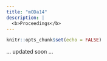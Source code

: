```yaml
---
title: "mODa14"
description: |
  <b>Proceedings</b>
---
```


```r
knitr::opts_chunk$set(echo = FALSE)
```

... updated soon ...


<!-- A collection of presentations from the workshop has appeared in the [mODa proceedings](https://link.springer.com/journal/362/volumes-and-issues/64-4), a special issue of [Statistical Papers](https://www.springer.com/journal/362) edited by [Dave Woods](https://statsdavew.github.io), [Stefanie Biedermann](https://www.open.ac.uk/people/sb42774) and [Chiara Tommasi](https://www.unimi.it/en/ugov/person/chiara-tommasi).  -->

<!--  -->
<!-- Currently, most papers can be found in the [online first](https://link.springer.com/journal/362/online-first) list on the journal website. -->
<!-- --> 
<!-- -->
<!-- Workshop participants are encouraged to submit research based on their presentations for publication in the mODa proceedings, a special issue of [Statistical Papers](https://www.springer.com/journal/362). When submitting to the journal, please select article type as "S.I. : MODA13". The special issue is edited by [Dave Woods](https://statsdavew.github.io), [Stefanie Biedermann](https://www.open.ac.uk/people/sb42774) and [Chiara Tommasi](https://www.unimi.it/en/ugov/person/chiara-tommasi).  
<!-- --> 
